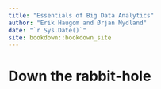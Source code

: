 ```yaml
--- 
title: "Essentials of Big Data Analytics"
author: "Erik Haugom and Ørjan Mydland"
date: "`r Sys.Date()`"
site: bookdown::bookdown_site
---
```


# Down the rabbit-hole

